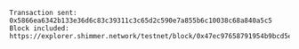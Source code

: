 ```plaintext
Transaction sent: 0x5866ea6342b133e36d6c83c39311c3c65d2c590e7a855b6c10038c68a840a5c5
Block included: https://explorer.shimmer.network/testnet/block/0x47ec97658791954b9bcd5e47e6791396e3f340b82e81fe2cc7218f52ebec3804
```